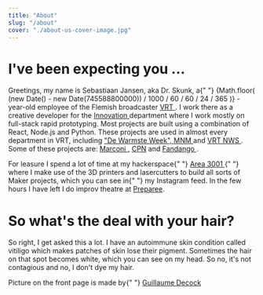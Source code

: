 ```yaml
---
title: "About"
slug: "/about"
cover: "./about-us-cover-image.jpg"
---
```



# I've been expecting you ...

<p>
  Greetings, my name is Sebastiaan Jansen, aka Dr. Skunk, a{" "}
  {Math.floor(
    (new Date() - new Date(745588800000)) / 1000 / 60 / 60 / 24 / 365
  )}
  -year-old employee of the Flemish broadcaster <a
    href="https://www.vrt.be/"
    title="VRT main website"
  >
    VRT
  </a>. I work there as a creative developer for the <a
    href="https://innovatie.vrt.be/en"
    title="VRT Innovation website"
  >
    Innovation
  </a> department where I work mostly on full-stack rapid prototyping. Most projects
  are built using a combination of React, Node.js and Python. These projects are
  used in almost every department in VRT, including <a
    href="https://dewarmsteweek.be/"
    title="Homepage De Warmste Week"
  >
    "De Warmste Week",
  </a> <a href="https://mnm.be/" title="MNM homepage">
    MNM
  </a> and <a href="https://www.vrt.be/vrtnws/" title="VRT NWS homepage">
    VRT NWS
  </a>. Some of these projects are: <a href="https://www.projectmarconi.eu/">
    Marconi
  </a>, <a href="https://www.projectcpn.eu/">CPN</a> and <a href="https://fandango-project.eu/">
    Fandango
  </a>.
</p>
<p>
  For leasure I spend a lot of time at my hackerspace{" "}
  <a href="https://area3001.com/" title="hackerspace Area3001 homespace">
    Area 3001
  </a>{" "}
  where I make use of the 3D printers and lasercutters to build all sorts of
  Maker projects, which you can see in{" "}
  <Link to="/instagram">my Instagram feed</Link>. In the few hours I have left I
  do improv theatre at <a href="http://preparee.be/">Preparee</a>.
</p>
<h1>So what's the deal with your hair?</h1>
<p>
  So right, I get asked this a lot. I have an autoimmune skin condition called
  vitiligo which makes patches of skin lose their pigment. Sometimes the hair on
  that spot becomes white, which you can see on my head. So no, it's not
  contagious and no, I don't dye my hair.
</p>
<p>
  Picture on the front page is made by{" "}
  <a href="https://guillaumedecock.com/">Guillaume Decock</a>
</p>
